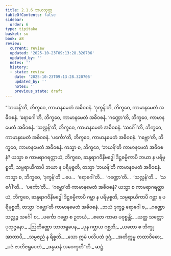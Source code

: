 ```yaml
---
title: 2.1.6 ဘယသုတ္တ
tableOfContents: false
sidebar:
  order: 6
type: tipitaka
basket: su
book: a8
review:
  current: review
  updated: '2025-10-23T09:13:28.320706'
  updated_by: ''
  notes: ''
  history:
  - state: review
    date: '2025-10-23T09:13:28.320706'
    updated_by: ''
    notes: ''
    previous_state: draft
---
```



<ReviewStatus review={frontmatter.review} showDetails={true} />

<HypothesisAnnotation frontmatter={frontmatter} />

<DynamicBreadcrumb />

<Division number="56" book="a8" e="ch" v="17" p="114">

<Paragraph number="601" book="a8">
“‘ဘယန်’တိ, ဘိက္ခဝေ, ကာမာနမေတံ အဓိဝစနံ. ‘ဒုက္ခန်’တိ, ဘိက္ခဝေ, ကာမာနမေတံ အဓိဝစနံ. ‘ရောဂေါ’တိ, ဘိက္ခဝေ, ကာမာနမေတံ အဓိဝစနံ. ‘ဂဏ္ဍော’တိ, ဘိက္ခဝေ, ကာမာနမေတံ အဓိဝစနံ. ‘သလ္လန်’တိ, ဘိက္ခဝေ, ကာမာနမေတံ အဓိဝစနံ. ‘သင်္ဂေါ’တိ, ဘိက္ခဝေ, ကာမာနမေတံ အဓိဝစနံ. ‘ပင်္ကော’တိ, ဘိက္ခဝေ, ကာမာနမေတံ အဓိဝစနံ. ‘ဂဗ္ဘော’တိ, ဘိက္ခဝေ, ကာမာနမေတံ အဓိဝစနံ. ကသ္မာ စ, ဘိက္ခဝေ, ‘ဘယန်’တိ ကာမာနမေတံ အဓိဝစနံ? ယသ္မာ စ ကာမရာဂရတ္တာယံ, ဘိက္ခဝေ, ဆန္ဒရာဂဝိနိဗဒ္ဓေါ ဒိဋ္ဌဓမ္မိကာပိ ဘယာ န ပရိမုစ္စတိ, သမ္ပရာယိကာပိ ဘယာ န ပရိမုစ္စတိ, တသ္မာ ‘ဘယန်’တိ ကာမာနမေတံ အဓိဝစနံ. ကသ္မာ စ, ဘိက္ခဝေ, ‘ဒုက္ခန်’တိ …ပေ…  ‘ရောဂေါ’တိ…  ‘ဂဏ္ဍော’တိ…  ‘သလ္လန်’တိ…  ‘သင်္ဂေါ’တိ…  ‘ပင်္ကော’တိ…  ‘ဂဗ္ဘော’တိ ကာမာနမေတံ အဓိဝစနံ? ယသ္မာ စ ကာမရာဂရတ္တာယံ, ဘိက္ခဝေ, ဆန္ဒရာဂဝိနိဗဒ္ဓေါ ဒိဋ္ဌဓမ္မိကာပိ ဂဗ္ဘာ န ပရိမုစ္စတိ, သမ္ပရာယိကာပိ ဂဗ္ဘာ န ပရိမုစ္စတိ, တသ္မာ ‘ဂဗ္ဘော’တိ ကာမာနမေတံ အဓိဝစနံ.
</Paragraph>

<Paragraph number="602" type="verses" book="a8">
_ဘယံ ဒုက္ခဉ္စ ရောဂေါ စ,_  
_ဂဏ္ဍော သလ္လဉ္စ သင်္ဂေါ စ;_  
_ပင်္ကော ဂဗ္ဘော စ ဥဘယံ,_  
_ဧတေ ကာမာ ပဝုစ္စန္တိ;_  
_ယတ္ထ သတ္တော ပုထုဇ္ဇနော._  

</Paragraph>

<Paragraph number="603" type="verses" book="a8">
_ဩတိဏ္ဏော သာတရူပေန,_  
_ပုန ဂဗ္ဘာယ ဂစ္ဆတိ;_  
_ယတော စ ဘိက္ခု အာတာပီ,_  
_သမ္ပဇညံ န ရိစ္စတိ._  

</Paragraph>

<Paragraph number="604" type="verses" book="a8">
_သော ဣမံ ပလိပထံ ဒုဂ္ဂံ,_  
_အတိက္ကမ္မ တထာဝိဓော;_  
_ပဇံ ဇာတိဇရူပေတံ,_  
_ဖန္ဒမာနံ အဝေက္ခတီ”တိ._  


</Paragraph>
</Division>

<Paragraph number="605" type="center" book="a8">
ဆဋ္ဌံ.
</Paragraph>